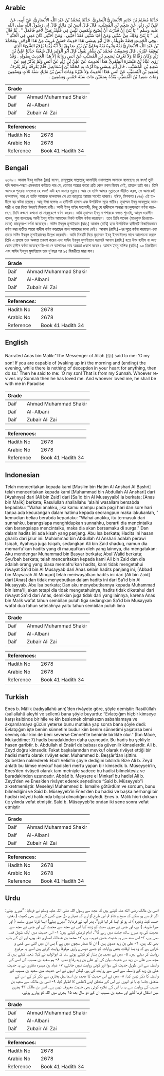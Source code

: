 ## Arabic


<div dir="rtl" lang="ar" style={{fontSize:'larger',backgroundColor:'#f8f9fa',padding:20}}>
حَدَّثَنَا مُسْلِمُ بْنُ حَاتِمٍ الأَنْصَارِيُّ الْبَصْرِيُّ، حَدَّثَنَا مُحَمَّدُ بْنُ عَبْدِ اللَّهِ الأَنْصَارِيُّ، عَنْ أَبِيهِ، عَنْ عَلِيِّ بْنِ زَيْدٍ، عَنْ سَعِيدِ بْنِ الْمُسَيَّبِ، قَالَ قَالَ أَنَسُ بْنُ مَالِكٍ قَالَ لِي رَسُولُ اللَّهِ صلى الله عليه وسلم ‏"‏ يَا بُنَىَّ إِنْ قَدَرْتَ أَنْ تُصْبِحَ وَتُمْسِيَ لَيْسَ فِي قَلْبِكَ غِشٌّ لأَحَدٍ فَافْعَلْ ‏"‏ ‏.‏ ثُمَّ قَالَ لِي ‏"‏ يَا بُنَىَّ وَذَلِكَ مِنْ سُنَّتِي وَمَنْ أَحْيَا سُنَّتِي فَقَدْ أَحَبَّنِي ‏.‏ وَمَنْ أَحَبَّنِي كَانَ مَعِي فِي الْجَنَّةِ ‏"‏ ‏.‏ وَفِي الْحَدِيثِ قِصَّةٌ طَوِيلَةٌ ‏.‏ قَالَ أَبُو عِيسَى هَذَا حَدِيثٌ حَسَنٌ غَرِيبٌ مِنْ هَذَا الْوَجْهِ ‏.‏ وَمُحَمَّدُ بْنُ عَبْدِ اللَّهِ الأَنْصَارِيُّ ثِقَةٌ وَأَبُوهُ ثِقَةٌ وَعَلِيُّ بْنُ زَيْدٍ صَدُوقٌ إِلاَّ أَنَّهُ رُبَّمَا يَرْفَعُ الشَّىْءَ الَّذِي يُوقِفُهُ غَيْرُهُ ‏.‏ قَالَ وَسَمِعْتُ مُحَمَّدَ بْنَ بَشَّارٍ يَقُولُ قَالَ أَبُو الْوَلِيدِ قَالَ شُعْبَةُ حَدَّثَنَا عَلِيُّ بْنُ زَيْدٍ وَكَانَ رَفَّاعًا وَلاَ نَعْرِفُ لِسَعِيدِ بْنِ الْمُسَيَّبِ عَنْ أَنَسٍ رِوَايَةً إِلاَّ هَذَا الْحَدِيثَ بِطُولِهِ ‏.‏ وَقَدْ رَوَى عَبَّادُ بْنُ مَيْسَرَةَ الْمِنْقَرِيُّ هَذَا الْحَدِيثَ عَنْ عَلِيِّ بْنِ زَيْدٍ عَنْ أَنَسٍ وَلَمْ يَذْكُرْ فِيهِ عَنْ سَعِيدِ بْنِ الْمُسَيَّبِ ‏.‏ قَالَ أَبُو عِيسَى وَذَاكَرْتُ بِهِ مُحَمَّدَ بْنَ إِسْمَاعِيلَ فَلَمْ يَعْرِفْهُ وَلَمْ يُعْرَفْ لِسَعِيدِ بْنِ الْمُسَيَّبِ عَنْ أَنَسٍ هَذَا الْحَدِيثُ وَلاَ غَيْرُهُ وَمَاتَ أَنَسُ بْنُ مَالِكٍ سَنَةَ ثَلاَثٍ وَتِسْعِينَ وَمَاتَ سَعِيدُ بْنُ الْمُسَيَّبِ بَعْدَهُ بِسَنَتَيْنِ مَاتَ سَنَةَ خَمْسٍ وَتِسْعِينَ ‏.‏
</div>
<div style={{backgroundColor:'#f8f9fa',padding:20, marginBottom: 10}}><table> <thead> <tr> <th>Grade</th> <th></th> </tr> </thead> <tbody> <tr><td>Daif</td><td>Ahmad Muhammad Shakir</td></tr><tr><td>Daif</td><td>Al-Albani</td></tr><tr><td>Daif</td><td>Zubair Ali Zai</td></tr></tbody></table><table> <thead> <tr> <th>References:</th> <th></th> </tr> </thead> <tbody><tr><td>Hadith No</td><td>2678</td></tr><tr><td>Arabic No</td><td>2678</td></tr><tr><td>Reference</td><td>Book 41 Hadith 34</td></tr></tbody></table></div>

## Bengali


<div dir="ltr" lang="bn" style={{fontSize:'larger',backgroundColor:'#f8f9fa',padding:20}}>
২৬৭৮। আনাস ইবনু মালিক (রাঃ) বলেন, রাসূলুল্লাহ সাল্লাল্লাহু আলাইহি ওয়াসাল্লাম আমাকে বলেছেনঃ হে বৎস! তুমি যদি সকাল-সন্ধ্যা এমনভাবে কাটাতে পার যে, তোমার অন্তরে কারো প্রতি কোন রকম বিদ্বেষ নেই, তাহলে তাই কর। তিনি আমাকে পুনরায় বললেনঃ হে বৎস! এটা হল আমার সুন্নাত। আর যে ব্যক্তি আমার সুন্নাতকে জীবিত করল, সে আমাকেই ভালবাসল, আর যে ব্যক্তি আমাকে ভালবাসল সে তো জান্নাতে আমার সাথেই থাকবে। যঈফ, মিশকাত (১৭৫) এই হাদীসে বড় ঘটনা রয়েছে। আবূ ঈসা বলেনঃ এ হাদীসটি হাসান এবং উপরিউক্ত সূত্রে গারীব। মুহাম্মদ ইবনু আবদুল্লাহ আনসারী ও তার পিতা উভয়ই সিকাহ রাবী। আলী ইবনু যাইদ সত্যবাদী, কিন্তু যে হাদীসকে অন্যরা মাওকুফরূপে বর্ণনা করেছেন, তিনি কখনো কখনো তা মারফুরূপে বর্ণনা করেন। আমি মুহাম্মদ ইবনু বাশশারকে বলতে শুনেছি, আবূল ওয়ালীদ বলেন, শুবা বলেছেনঃ আলী ইবনু যাইদ আমাদের নিকট হাদীস বর্ণনা করেছেন। তবে তিনি অনেক (মাওকুফ রিওয়ায়াতকে) মারফুরূপে বর্ণনা করেছেন। সাঈদ ইবনুল মুসাইয়্যাব (রাহ.) আনাস (রাযি) হতে উপরিউক্ত হাদীসটি বিস্তারিতভাবে বর্ণনা করা ব্যতীত আরো হাদীস বর্ণনা করেছেন বলে আমাদের জানা নেই। আনাস (রাযি.)-এর সূত্রে বর্ণনা করেছেন এবং তাতে সাঈদ ইবনুল মুসাইয়্যাবের উল্লেখ করেননি। আমি বিষয়টি নিয়ে মুহাম্মাদ ইবনু ইসমাঈলের সাথে আলোচনা করলে তিনি এ প্রসঙ্গে তার অজ্ঞতা প্রকাশ করেন এবং সাঈদ ইবনুল মুসাইয়্যাব সরাসরি আনাস (রাযি.) হতে উক্ত হাদীস বা অন্য কোন হাদীস বর্ণনা করেছেন কি-না সে ব্যাপারেও তার অজ্ঞতা প্রকাশ করেন। আনাস ইবনু মালিক (রাযি.) ৯৩ হিজরীতে এবং সাঈদ ইবনুল মুসাইয়্যাব তার দু’বছর পর ৯৫ হিজরীতে মারা যান।
</div>
<div style={{backgroundColor:'#f8f9fa',padding:20, marginBottom: 10}}><table> <thead> <tr> <th>Grade</th> <th></th> </tr> </thead> <tbody> <tr><td>Daif</td><td>Ahmad Muhammad Shakir</td></tr><tr><td>Daif</td><td>Al-Albani</td></tr><tr><td>Daif</td><td>Zubair Ali Zai</td></tr></tbody></table><table> <thead> <tr> <th>References:</th> <th></th> </tr> </thead> <tbody><tr><td>Hadith No</td><td>2678</td></tr><tr><td>Arabic No</td><td>2678</td></tr><tr><td>Reference</td><td>Book 41 Hadith 34</td></tr></tbody></table></div>

## English


<div dir="ltr" lang="en" style={{fontSize:'larger',backgroundColor:'#f8f9fa',padding:20}}>
Narrated Anas bin Malik:"The Messenger of Allah (ﷺ) said to me: 'O my son! If you are capable of (waking up in) the morning and (ending) the evening, while there is nothing of deception in your heart for anything, then do so.' Then he said to me: 'O my son! That is from my Sunnah. Whoever revives my Sunnah then he has loved me. And whoever loved me, he shall be with me in Paradise
</div>
<div style={{backgroundColor:'#f8f9fa',padding:20, marginBottom: 10}}><table> <thead> <tr> <th>Grade</th> <th></th> </tr> </thead> <tbody> <tr><td>Daif</td><td>Ahmad Muhammad Shakir</td></tr><tr><td>Daif</td><td>Al-Albani</td></tr><tr><td>Daif</td><td>Zubair Ali Zai</td></tr></tbody></table><table> <thead> <tr> <th>References:</th> <th></th> </tr> </thead> <tbody><tr><td>Hadith No</td><td>2678</td></tr><tr><td>Arabic No</td><td>2678</td></tr><tr><td>Reference</td><td>Book 41 Hadith 34</td></tr></tbody></table></div>

## Indonesian


<div dir="ltr" lang="id" style={{fontSize:'larger',backgroundColor:'#f8f9fa',padding:20}}>
Telah menceritakan kepada kami [Muslim bin Hatim Al Anshari Al Bashri] telah menceritakan kepada kami [Muhammad bin Abdullah Al Anshari] dari [Ayahnya] dari [Ali bin Zaid] dari [Sa'id bin Al Musayyaib] ia berkata; [Anas bin Malik] berkata; Rasulullah shallallahu 'alaihi wasallam bersabda kepadaku: "Wahai anakku, jika kamu mampu pada pagi hari dan sore hari tanpa ada kecurangan dalam hatimu kepada seorangpun maka lakukanlah, " kemudian beliau berabda kepadaku: "Wahai anakku, itu termasuk dari sunnahku, barangsiapa menghidupkan sunnahku, berarti dia mencintaiku dan barangsiapa mencintaiku, maka dia akan bersamaku di surga." Dan dalam hadits ini ada kisah yang panjang. Abu Isa berkata; Hadits ini hasan gharib dari jalur ini. Muhammad bin Abdullah Al Anshari adalah perawi tsiqah, Ayahnya juga tsiqah, sedangkan Ali bin Zaid shaduq, namun dia memarfu'kan hadits yang di mauqufkan oleh yang lainnya, dia mengatakan: Aku mendengar Muhammad bin Basyar berkata; Abul Walid berkata; Syu'bah berkata; telah menceritakan kepada kami Ali bin Zaid dan dia adalah orang yang biasa memafru'kan hadits, kami tidak mengetahui riwayat Sa'id bin Al Musayyab dari Anas selain hadits panjang ini, [Abbad bin Maysarah Al Minqari] telah meriwayatkan hadits ini dari [Ali bin Zaid] dari [Anas] dan tidak menyebutkan dalam hadits ini dari Sa'id bin Al Musayyab. Abu Isa berkata; Dan aku menyebutkannya kepada Muhammad bin Isma'Il, akan tetapi dia tidak mengetahuinya, hadits tidak diketahui dari riwayat Sa'id dari Anas, demikian juga tidak dari yang lainnya, karena Anas bin Malik wafat tahun sembilan puluh tiga sedangkan Sa'id bin Musayyab wafat dua tahun setelahnya yaitu tahun sembilan puluh lima
</div>
<div style={{backgroundColor:'#f8f9fa',padding:20, marginBottom: 10}}><table> <thead> <tr> <th>Grade</th> <th></th> </tr> </thead> <tbody> <tr><td>Daif</td><td>Ahmad Muhammad Shakir</td></tr><tr><td>Daif</td><td>Al-Albani</td></tr><tr><td>Daif</td><td>Zubair Ali Zai</td></tr></tbody></table><table> <thead> <tr> <th>References:</th> <th></th> </tr> </thead> <tbody><tr><td>Hadith No</td><td>2678</td></tr><tr><td>Arabic No</td><td>2678</td></tr><tr><td>Reference</td><td>Book 41 Hadith 34</td></tr></tbody></table></div>

## Turkish


<div dir="ltr" lang="tr" style={{fontSize:'larger',backgroundColor:'#f8f9fa',padding:20}}>
Enes b. Mâlik (radıyallahü anh)’den rivâyete göre, şöyle demiştir: Rasûlüllah (sallallahü aleyhi ve sellem) bana şöyle buyurdu: “Evlatçığım hiçbir kimseye karşı kalbinde bir hile ve kin beslemek olmaksızın sabahlamaya ve akşamlamaya gücün yeterse bunu mutlaka yap sonra bana şöyle dedi: Evlatçığım işte benim sünnetim budur kim benim sünnetimi yaşatırsa beni sevmiş olur kim de beni severse Cennet’te benimle birlikte olur.” (İbn Mâce, Mukaddime: 7) hadis buradakinden daha uzuncadır. Bu hadis bu şekliyle hasen garibtir. b. Abdullah el Ensârî de babası da güvenilir kimselerdir. Ali b. Zeyd doğru kimsedir. Fakat başkalarından mevkuf olarak rivâyet ettiği bir hadisi merfu olarak rivâyet eder. Muhammed b. Beşşâr’dan işittim. Şu’be’den naklederek Ebû’l Velîd’in şöyle dediğini bildirdi: Bize Ali b. Zeyd anlattı bu kimse mevkuf hadisleri merfu yapan bir kimsedir. b. Müseyyeb’in, Enes’den rivâyeti olarak tam metniyle sadece bu hadisi bilmekteyiz ve buradakinden uzuncadır. Abbâd b. Meysere el Mınkarî bu hadisi Ali b. Zeyd’den ve Enes’den rivâyet ederek senedinde “Saîd b. Müseyyeb”i zikretmemiştir. Meseleyi Muhammed b. İsmail’e götürdüm ve sordum, bunu bilmediğini ve Saîd b. Müseyyeb’in Enes’den bu hadisi ve başka herhangi bir hadisi rivâyeti hakkında bilgisi olmadığını söyledi. Enes b. Mâlik hicrî doksan üç yılında vefat etmiştir. Saîd b. Müseyyeb’te ondan iki sene sonra vefat etmiştir
</div>
<div style={{backgroundColor:'#f8f9fa',padding:20, marginBottom: 10}}><table> <thead> <tr> <th>Grade</th> <th></th> </tr> </thead> <tbody> <tr><td>Daif</td><td>Ahmad Muhammad Shakir</td></tr><tr><td>Daif</td><td>Al-Albani</td></tr><tr><td>Daif</td><td>Zubair Ali Zai</td></tr></tbody></table><table> <thead> <tr> <th>References:</th> <th></th> </tr> </thead> <tbody><tr><td>Hadith No</td><td>2678</td></tr><tr><td>Arabic No</td><td>2678</td></tr><tr><td>Reference</td><td>Book 41 Hadith 34</td></tr></tbody></table></div>

## Urdu


<div dir="rtl" lang="ur" style={{fontSize:'larger',backgroundColor:'#f8f9fa',padding:20}}>
انس بن مالک رضی الله عنہ کہتے ہیں کہ مجھ سے رسول اللہ صلی اللہ علیہ وسلم نے فرمایا: ”میرے بیٹے: اگر تم سے ہو سکے کہ صبح و شام تم اس طرح گزارے کہ تمہارے دل میں کسی کے لیے بھی کھوٹ ( بغض، حسد، کینہ وغیرہ ) نہ ہو تو ایسا کر لیا کرو“، پھر آپ نے فرمایا: ”میرے بیٹے! ایسا کرنا میری سنت ( اور میرا طریقہ ) ہے، اور جس نے میری سنت کو زندہ کیا اس نے مجھ سے محبت کی اور جس نے مجھ سے محبت کی وہ میرے ساتھ جنت میں رہے گا“۔ امام ترمذی کہتے ہیں: ۱- اس حدیث میں ایک طویل قصہ بھی ہے، ۲- اس سند سے یہ حدیث حسن غریب ہے، ۳- محمد بن عبداللہ انصاری ثقہ ہیں، اور ان کے باپ بھی ثقہ ہیں، ۴- علی بن زید صدوق ہیں ( ان کا شمار سچوں میں ہے ) بس ان میں اتنی سی کمی و خرابی ہے کہ وہ بسا اوقات بعض روایات کو جسے دوسرے راوی موقوفاً روایت کرتے ہیں اسے یہ مرفوع روایت کر دیتے ہیں، ۵- میں نے محمد بن بشار کو کہتے ہوئے سنا کہ ابوالولید نے کہا: شعبہ کہتے ہیں کہ مجھ سے علی بن زید نے حدیث بیان کی اور علی بن زید رفاع تھے، ۶- ہم سعید بن مسیب کی انس کے واسطہ سے اس طویل حدیث کے سوا اور کوئی روایت نہیں جانتے، ۷- عباد بن میسرہ منقری نے یہ حدیث علی بن زید کے واسطہ سے انس سے روایت کی ہے، لیکن انہوں نے اس حدیث میں سعید بن مسیب کے واسطہ کا ذکر نہیں کیا، ۸- میں نے اس حدیث کا محمد بن اسماعیل بخاری سے ذکر کر کے اس کے متعلق جاننا چاہا تو انہوں نے اس کے متعلق اپنی لاعلمی کا اظہار کیا، ۹- انس بن مالک سے سعید بن مسیب کی روایت سے یہ یا اس کے علاوہ کوئی بھی حدیث معروف نہیں ہے۔ انس بن مالک ۹۳ ہجری میں انتقال فرما گئے اور سعید بن مسیب ان کے دو سال بعد ۹۵ ہجری میں اللہ کو پیارے ہوئے۔
</div>
<div style={{backgroundColor:'#f8f9fa',padding:20, marginBottom: 10}}><table> <thead> <tr> <th>Grade</th> <th></th> </tr> </thead> <tbody> <tr><td>Daif</td><td>Ahmad Muhammad Shakir</td></tr><tr><td>Daif</td><td>Al-Albani</td></tr><tr><td>Daif</td><td>Zubair Ali Zai</td></tr></tbody></table><table> <thead> <tr> <th>References:</th> <th></th> </tr> </thead> <tbody><tr><td>Hadith No</td><td>2678</td></tr><tr><td>Arabic No</td><td>2678</td></tr><tr><td>Reference</td><td>Book 41 Hadith 34</td></tr></tbody></table></div>